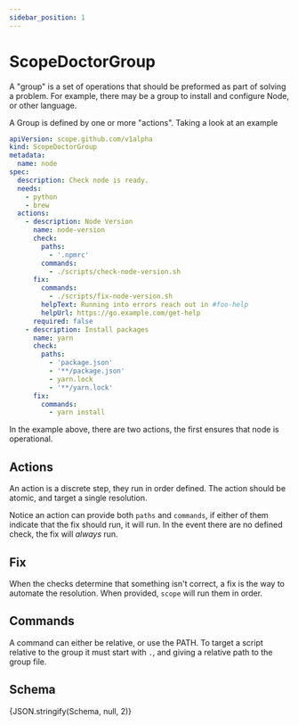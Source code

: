```yaml
---
sidebar_position: 1
---
```



# ScopeDoctorGroup

A "group" is a set of operations that should be preformed as part of solving a problem.
For example, there may be a group to install and configure Node, or other language.

A Group is defined by one or more "actions".
Taking a look at an example

```yaml
apiVersion: scope.github.com/v1alpha
kind: ScopeDoctorGroup
metadata:
  name: node
spec:
  description: Check node is ready.
  needs:
    - python
    - brew
  actions:
    - description: Node Version
      name: node-version
      check:
        paths:
          - '.npmrc'
        commands:
          - ./scripts/check-node-version.sh
      fix:
        commands:
          - ./scripts/fix-node-version.sh
        helpText: Running into errors reach out in #foo-help
        helpUrl: https://go.example.com/get-help
      required: false
    - description: Install packages
      name: yarn
      check:
        paths:
          - 'package.json'
          - '**/package.json'
          - yarn.lock
          - '**/yarn.lock'
      fix:
        commands:
          - yarn install
```

In the example above, there are two actions, the first ensures that node is operational.

## Actions

An action is a discrete step, they run in order defined.
The action should be atomic, and target a single resolution.

Notice an action can provide both `paths` and `commands`, if either of them indicate that the fix should run, it will run.
In the event there are no defined check, the fix will _always_ run.

## Fix

When the checks determine that something isn't correct, a fix is the way to automate the resolution.
When provided, `scope` will run them in order.

## Commands

A command can either be relative, or use the PATH.
To target a script relative to the group it must start with `.`, and giving a relative path to the group file.

## Schema

<Tabs>
    <TabItem value="Viewer" label="Viewer" default>
        <JSONSchemaViewer schema={Schema} />
    </TabItem>
    <TabItem value="JSON Schema" label='JSON Schema'>
        <CodeBlock language="json-schema">{JSON.stringify(Schema, null, 2)}</CodeBlock>
    </TabItem>
</Tabs>
